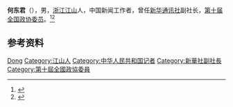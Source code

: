 '''何东君'''（{{bd|1944年|}}），男，[[浙江|浙江]][[江山县|江山]]人，中国新闻工作者，曾任[[新华通讯社|新华通讯社]]副社长，[[第十届全国政协委员|第十届全国政协委员]]。<ref>{{Cite book|title=中华人民共和国职官志|author=何虎生, 李耀东, 向常福主编|publisher=中国社会出版社|year=2003|isbn=9787800883934|location=北京|pages=}}</ref><ref>{{Cite web|title=何东君|url=http://www.zj.xinhuanet.com/tail/hdj/hdj.htm|accessdate=2020-12-16|work=新华网浙江频道|archive-date=2020-08-10|archive-url=https://web.archive.org/web/20200810050856/http://www.zj.xinhuanet.com/tail/hdj/hdj.htm}}</ref>

== 参考资料 ==
{{reflist}}

{{中国人物小作品}}

{{Authority control}}
{{DEFAULTSORT:He何}}
[[Category:何姓|Dong]]
[[Category:江山人|Category:江山人]]
[[Category:中华人民共和国记者|Category:中华人民共和国记者]]
[[Category:新華社副社長|Category:新華社副社長]]
[[Category:第十屆全國政協委員|Category:第十屆全國政協委員]]